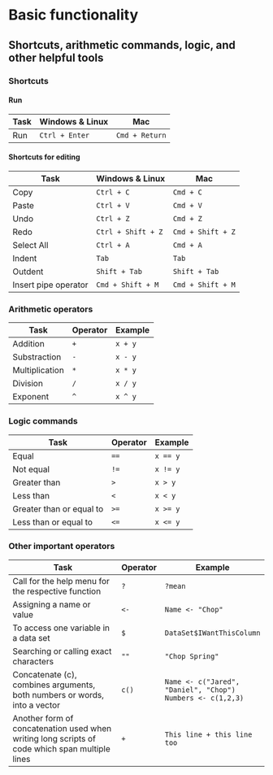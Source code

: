 # Basic functionality
## Shortcuts, arithmetic commands, logic, and other helpful tools 
### Shortcuts {.unnumbered} 

#### Run {.unnumbered}

|    **Task**    | **Windows & Linux** |     **Mac**    |
|----------------|---------------------|----------------|
|     Run        | `Ctrl + Enter`      |      `Cmd + Return`          |


#### Shortcuts for editing {.unnumbered}



| **Task**             | **Windows & Linux** | **Mac**           |
|----------------------|---------------------|-------------------|
| Copy                 | `Ctrl + C`          | `Cmd + C`         |
| Paste                | `Ctrl + V`          | ` Cmd + V`        |
| Undo                 | `Ctrl + Z`          | `Cmd + Z`         |
| Redo                 | `Ctrl + Shift + Z`  | `Cmd + Shift + Z` |
| Select All           | `Ctrl + A`          | `Cmd + A`         |
| Indent               | `Tab`               | `Tab`             |
| Outdent              | `Shift + Tab`       | `Shift + Tab`     |
| Insert pipe operator | `Cmd + Shift + M`   | `Cmd + Shift + M` |

### Arithmetic operators {.unnumbered}

| **Task**       | **Operator** | **Example** |
|----------------|--------------|-------------|
| Addition       | `+`          | `x + y`     |
| Substraction   | `-`          | `x - y`     |
| Multiplication | `*`          | `x * y`     |
| Division       | `/`          | `x / y`     |
| Exponent       | `^`          | `x ^ y`     |

### Logic commands {.unnumbered} 

| **Task**                  | **Operator** | **Example** |
|---------------------------|--------------|-------------|
| Equal                     | `==`         | `x == y`    |
| Not equal                 | `!=`         | `x != y`    |
| Greater than              | `>`          | `x > y`     |
| Less than                 | `<`          | `x < y`     |
| Greater than or equal to  | `>=`         | `x >= y`    |
| Less than or equal to     | `<=`         | `x <= y`    |


### Other important operators {.unnumbered}

| **Task**                                                                                | **Operator**   | **Example**                                                        |
|------------------------------------------------------------------------------------------------|----------|----------------------------------------------------------------|
| Call for the help menu for the respective function                                             | `?`      | `?mean`                                                        |
| Assigning a name or value                                                                      | `<-`     | `Name <- "Chop"`                                              |
| To access one variable in a data set                                                            | `$`      | `DataSet$IWantThisColumn`                                      |
| Searching or calling exact characters                                                          | `""`     | `"Chop Spring"`                                                      |
| Concatenate (c), combines arguments, both numbers or words, into a vector                      | `c()`    | `Name <- c("Jared", "Daniel", "Chop")` `Numbers <- c(1,2,3)` |
| Another form of concatenation used when writing long scripts of code which span multiple lines | `+`      | `This line + this line too`                                |